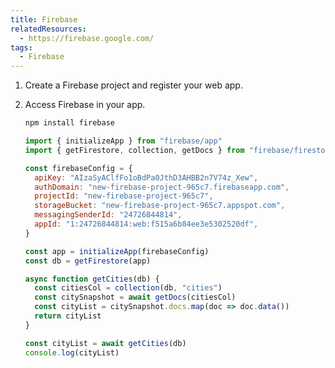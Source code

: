 ```yaml
---
title: Firebase
relatedResources:
  - https://firebase.google.com/
tags:
  - Firebase
---
```


1. Create a Firebase project and register your web app.

2. Access Firebase in your app.

   <Solution>

   ```sh
   npm install firebase
   ```

   ```js nu
   import { initializeApp } from "firebase/app"
   import { getFirestore, collection, getDocs } from "firebase/firestore/lite"

   const firebaseConfig = {
     apiKey: "AIzaSyAClfFo1oBdPa0JthD3AHBB2n7V74z_Xew",
     authDomain: "new-firebase-project-965c7.firebaseapp.com",
     projectId: "new-firebase-project-965c7",
     storageBucket: "new-firebase-project-965c7.appspot.com",
     messagingSenderId: "24726844814",
     appId: "1:24726844814:web:f515a6b84ee3e5302520df",
   }

   const app = initializeApp(firebaseConfig)
   const db = getFirestore(app)

   async function getCities(db) {
     const citiesCol = collection(db, "cities")
     const citySnapshot = await getDocs(citiesCol)
     const cityList = citySnapshot.docs.map(doc => doc.data())
     return cityList
   }

   const cityList = await getCities(db)
   console.log(cityList)
   ```

   </Solution>
